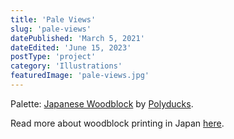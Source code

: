 ```yaml
---
title: 'Pale Views'
slug: 'pale-views'
datePublished: 'March 5, 2021'
dateEdited: 'June 15, 2023'
postType: 'project'
category: 'Illustrations'
featuredImage: 'pale-views.jpg'
---
```


Palette:
[Japanese Woodblock](https://lospec.com/palette-list/japanese-woodblock) by
[Polyducks](https://polyducks.co.uk/).

Read more about woodblock printing in Japan
[here](https://en.wikipedia.org/wiki/Woodblock_printing_in_Japan#Schools_and_movements).

<ImageWithCaption
  src="posts/pale-views/pale-views-1.jpg"
  alt="Pale Views I"
  caption="I"
  layout="left"
/>

<ImageWithCaption
  src="posts/pale-views/pale-views-2.jpg"
  alt="Pale Views II"
  caption="II"
  layout="right"
/>

<ImageWithCaption
  src="posts/pale-views/pale-views-3.jpg"
  alt="Pale Views III"
  caption="III"
  layout="left"
/>

<ImageWithCaption
  src="posts/pale-views/pale-views-4.jpg"
  alt="Pale Views IV"
  caption="IV"
  layout="right"
/>

<ImageWithCaption
  src="posts/pale-views/pale-views-5.jpg"
  alt="Pale Views V"
  caption="V"
  layout="left"
/>

<ImageWithCaption
  src="posts/pale-views/pale-views-6.jpg"
  alt="Pale Views VI"
  caption="VI"
  layout="right"
/>

<ImageWithCaption
  src="posts/pale-views/pale-views-7.jpg"
  alt="Pale Views VII"
  caption="VII"
  layout="wide"
/>
